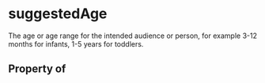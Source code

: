 # suggestedAge

The age or age range for the intended audience or person, for example 3-12 months for infants, 1-5 years for toddlers.

## Property of



